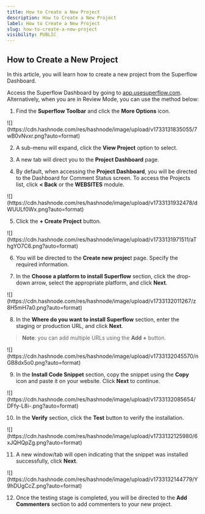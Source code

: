 ```yaml
---
title: How to Create a New Project
description: How to Create a New Project
label: How to Create a New Project
slug: how-to-create-a-new-project
visibility: PUBLIC
---
```


## How to Create a New Project

In this article, you will learn how to create a new project from the Superflow Dashboard.

Access the Superflow Dashboard by going to [app.usesuperflow.com](app.usesuperflow.com). Alternatively, when you are in Review Mode, you can use the method below:

1. Find the **Superflow Toolbar** and click the **More Options** icon.

<Frame>
![](https://cdn.hashnode.com/res/hashnode/image/upload/v1733131835055/7wB0vNvxr.png?auto=format)
</Frame>

2. A sub-menu will expand, click the **View Project** option to select.

3. A new tab will direct you to the **Project Dashboard** page.

4. By default, when accessing the **Project Dashboard**, you will be directed to the Dashboard for Comment Status screen. To access the Projects list, click **< Back** or the **WEBSITES** module.

<Frame>
![](https://cdn.hashnode.com/res/hashnode/image/upload/v1733131932478/dWUULf0Wx.png?auto=format)
</Frame>

5. Click the **+ Create Project** button.

<Frame>
![](https://cdn.hashnode.com/res/hashnode/image/upload/v1733131971511/aThgYO7C6.png?auto=format)
</Frame>

6. You will be directed to the **Create new projec**t page. Specify the required information.

7. In the **Choose a platform to install Superflow** section, click the drop-down arrow, select the appropriate platform, and click **Next**.

<Frame>
![](https://cdn.hashnode.com/res/hashnode/image/upload/v1733132011267/z8H5mH7a0.png?auto=format)
</Frame>

8. In the **Where do you want to install Superflow** section, enter the staging or production URL, and click **Next**.

> **Note**: you can add multiple URLs using the **Add +** button.

<Frame>
![](https://cdn.hashnode.com/res/hashnode/image/upload/v1733132045570/nGB8dx5o0.png?auto=format)
</Frame>

9. In the **Install Code Snippet** section, copy the snippet using the **Copy** icon and paste it on your website. Click **Next** to continue.

<Frame>
![](https://cdn.hashnode.com/res/hashnode/image/upload/v1733132085654/DFfy-L8i-.png?auto=format)
</Frame>

10. In the **Verify** section, click the **Test** button to verify the installation.

<Frame>
![](https://cdn.hashnode.com/res/hashnode/image/upload/v1733132125980/6xJQHQpZg.png?auto=format)
</Frame>

11. A new window/tab will open indicating that the snippet was installed successfully, click **Next**.

<Frame>
![](https://cdn.hashnode.com/res/hashnode/image/upload/v1733132144779/Y9hDUgCcZ.png?auto=format)
</Frame>

12. Once the testing stage is completed, you will be directed to the **Add Commenters** section to add commenters to your new project.





